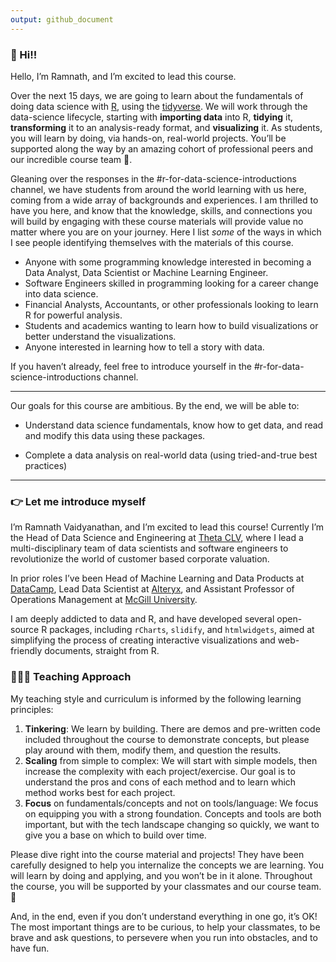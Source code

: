 ```yaml
---
output: github_document
---
```


### 👋 Hi!!

Hello, I'm Ramnath, and I'm excited to lead this course.

Over the next 15 days, we are going to learn about the fundamentals of doing data science with [R](https://cran.r-project.org/), using the [tidyverse](http://tidyverse.org). We will work through the data-science lifecycle, starting with **importing data** into R, **tidying** it, **transforming** it to an analysis-ready format, and **visualizing** it. As students, you will learn by doing, via hands-on, real-world projects. You'll be supported along the way by an amazing cohort of professional peers and our incredible course team 🙌.

Gleaning over the responses in the #r-for-data-science-introductions channel, we have students from around the world learning with us here, coming from a wide array of backgrounds and experiences. I am thrilled to have you here, and know that the knowledge, skills, and connections you will build by engaging with these course materials will provide value no matter where you are on your journey. Here I list *some* of the ways in which I see people identifying themselves with the materials of this course. 

-   Anyone with some programming knowledge interested in becoming a Data Analyst, Data Scientist or Machine Learning Engineer.
-   Software Engineers skilled in programming looking for a career change into data science.
-   Financial Analysts, Accountants, or other professionals looking to learn R for powerful analysis.
-   Students and academics wanting to learn how to build visualizations or better understand the visualizations.
-   Anyone interested in learning how to tell a story with data.

If you haven't already, feel free to introduce yourself in the #r-for-data-science-introductions channel.

----

Our goals for this course are ambitious. By the end, we will be able to:

- Understand data science fundamentals, know how to get data, and read and modify this data using these packages.

- Complete a data analysis on real-world data (using tried-and-true best practices)

----

### 👉 Let me introduce myself

I'm Ramnath Vaidyanathan, and I'm excited to lead this course! Currently I'm the Head of Data Science and Engineering at [Theta CLV](https://thetaclv.com), where I lead a multi-disciplinary team of data scientists and software engineers to revolutionize the world of customer based corporate valuation.

In prior roles I've been Head of Machine Learning and Data Products at [DataCamp](https://datacamp.com), Lead Data Scientist at [Alteryx](https://alteryx.com), and Assistant Professor of Operations Management at [McGill University](https://mcgill.com).

I am deeply addicted to data and R, and have developed several open-source R packages, including `rCharts`, `slidify`, and `htmlwidgets`, aimed at simplifying the process of creating interactive visualizations and web-friendly documents, straight from R.

### 🧑🏻‍🏫 Teaching Approach

My teaching style and curriculum is informed by the following learning principles:

1.  **Tinkering**: We learn by building. There are demos and pre-written code included throughout the course to demonstrate concepts, but please play around with them, modify them, and question the results.
2.  **Scaling** from simple to complex: We will start with simple models, then increase the complexity with each project/exercise. Our goal is to understand the pros and cons of each method and to learn which method works best for each project.
3.  **Focus** on fundamentals/concepts and not on tools/language: We focus on equipping you with a strong foundation. Concepts and tools are both important, but with the tech landscape changing so quickly, we want to give you a base on which to build over time.

Please dive right into the course material and projects! They have been carefully designed to help you internalize the concepts we are learning. You will learn by doing and applying, and you won't be in it alone. Throughout the course, you will be supported by your classmates and our course team. 🙌

And, in the end, even if you don't understand everything in one go, it's OK! The most important things are to be curious, to help your classmates, to be brave and ask questions, to persevere when you run into obstacles, and to have fun.
